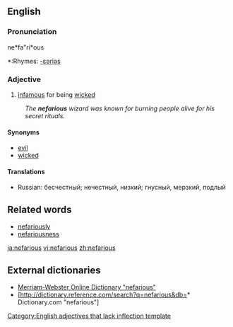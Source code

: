 ==English==
===Pronunciation===
ne*fa"ri*ous
*:Rhymes: [[Rhymes:English:-ɛəriəs|-ɛəriəs]]

===Adjective===
# [[infamous]] for being [[wicked]]
:''The '''nefarious''' wizard was known for burning people alive for his secret rituals.''

====Synonyms====
*[[evil]]
*[[wicked]]

====Translations====
*Russian: бесчестный; нечестный, низкий; гнусный, мерзкий, подлый

==Related words==
* [[nefariously]]
* [[nefariousness]]

[[Category:English adjectives that lack inflection template]]

[[ja:nefarious]]
[[vi:nefarious]]
[[zh:nefarious]]

==External dictionaries==
*[http://www.m-w.com/cgi-bin/dictionary?va=nefarious Merriam-Webster Online Dictionary "nefarious"]
*[http://dictionary.reference.com/search?q=nefarious&db=* Dictionary.com "nefarious"]